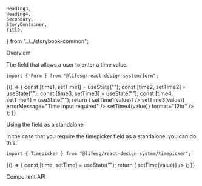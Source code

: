     Heading3,
    Heading4,
    Secondary,
    StoryContainer,
    Title,
} from "../../storybook-common";

<Meta title="Form/Timepicker" component={Form.Timepicker} />

<Title>Form.Timepicker</Title>

<Secondary>Overview</Secondary>

The field that allows a user to enter a time value.

```tsx
import { Form } from "@lifesg/react-design-system/form";
```

<Canvas>
    <Story name="Timepicker">
        {() => {
            const [time1, setTime1] = useState("");
            const [time2, setTime2] = useState("");
            const [time3, setTime3] = useState("");
            const [time4, setTime4] = useState("");
            return (
                <StoryContainer>
                    <Container>
                        <Form.Timepicker
                            label="This is a timepicker"
                            value={time1}
                            onChange={(value) => setTime1(value)}
                        />
                        <Form.Timepicker
                            label="This is the disabled state"
                            disabled
                        />
                        <Form.Timepicker
                            label="This is the error state"
                            value={time3}
                            onChange={(value) => setTime3(value)}
                            errorMessage="Time input required"
                        />
                        <Form.Timepicker
                            label="This is the 12 hour format timepicker"
                            value={time4}
                            onChange={(value) => setTime4(value)}
                            format="12hr"
                        />
                    </Container>
                </StoryContainer>
            );
        }}
    </Story>
</Canvas>

<Heading3>Using the field as a standalone</Heading3>

In the case that you require the timepicker field as a standalone, you can do this.

```tsx
import { Timepicker } from "@lifesg/react-design-system/timepicker";
```

<Preview>
    <Story name="Standalone usage">
        {() => {
            const [time, setTime] = useState("");
            return (
                <StoryContainer>
                    <Container>
                        <Timepicker
                            value={time}
                            onChange={(value) => setTime(value)}
                        />
                    </Container>
                </StoryContainer>
            );
        }}
    </Story>
</Preview>

<Secondary>Component API</Secondary>

<PropsTable />
